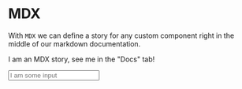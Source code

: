 
<Meta title="VN/design-system/MDX" />

# MDX

With `MDX` we can define a story for any custom component right in the middle of our
markdown documentation.

<Preview>
  <Story name="Some input">
    <p>I am an MDX story, see me in the "Docs" tab!</p>
    <form>
      <input type="text" name="test" placeholder="I am some input" />
    </form>
  </Story>
</Preview>
